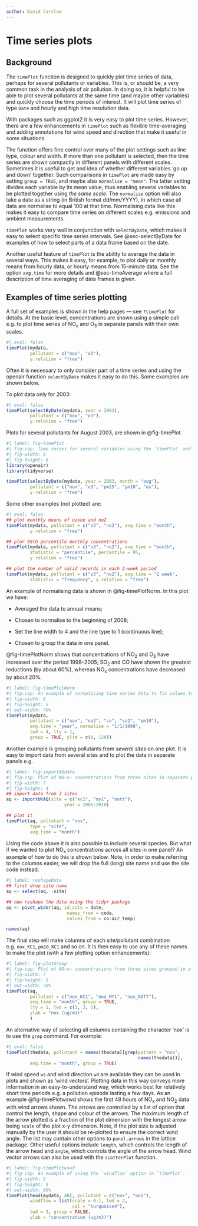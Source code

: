 ```yaml
---
author: David Carslaw
---
```


# Time series plots {#sec-timePlot}

## Background {#sec-timePlotBack}

The `timePlot` function is designed to quickly plot time series of data, perhaps for several pollutants or variables. This is, or should be, a very common task in the analysis of air pollution. In doing so, it is helpful to be able to plot several pollutants at the same time (and maybe other variables) and quickly choose the time periods of interest. It will plot time series of type `Date` and hourly and high time resolution data.

With packages such as [ggplot2]{.pkg} it is very easy to plot time series. However, there are a few enhancements in `timePlot` such as flexible time-averaging and adding annotations for wind speed and direction that make it useful in some situations.

The function offers fine control over many of the plot settings such as line type, colour and width. If more than one pollutant is selected, then the time series are shown compactly in different panels with different scales. Sometimes it is useful to get and idea of whether different variables 'go up and down' together. Such comparisons in `timePlot` are made easy by setting `group = TRUE`, and maybe also `normalise = "mean"`. The latter setting divides each variable by its mean value, thus enabling several variables to be plotted together using *the same scale*. The `normalise` option will also take a date as a string (in British format dd/mm/YYYY), in which case all data are normalise to equal 100 at that time. Normalising data like this makes it easy to compare time series on different scales e.g. emissions and ambient measurements.

`timePlot` works very well in conjunction with `selectByDate`, which makes it easy to select specific time series intervals. See @sec-selectByDate for examples of how to select parts of a data frame based on the date.

Another useful feature of `timePlot` is the ability to average the data in several ways. This makes it easy, for example, to plot daily or monthly means from hourly data, or hourly means from 15-minute data. See the option `avg.time` for more details and @sec-timeAverage where a full description of time averaging of data frames is given.

## Examples of time series plotting

A full set of examples is shown in the help pages --- see `?timePlot` for details. At the basic level, concentrations are shown using a simple call e.g. to plot time series of NO~x~ and O~3~ in separate panels with their own scales.

```r
#| eval: false
timePlot(mydata, 
         pollutant = c("nox", "o3"), 
         y.relation = "free")
```

Often it is necessary to only consider part of a time series and using the [openair]{.pkg} function `selectByDate` makes it easy to do this. Some examples are shown below.

To plot data only for 2003:

```r
#| eval: false
timePlot(selectByDate(mydata, year = 2003), 
         pollutant = c("nox", "o3"), 
         y.relation = "free")
```

Plots for several pollutants for August 2003, are shown in @fig-timePlot.

```r
#| label: fig-timePlot
#| fig-cap: Time series for several variables using the `timePlot` and the `selectByDate` functions. The data shown are for August 2003.
#| fig-width: 8
#| fig-height: 8
library(openair)
library(tidyverse)

timePlot(selectByDate(mydata, year = 2003, month = "aug"),
         pollutant = c("nox", "o3", "pm25", "pm10", "ws"),
         y.relation = "free")
```

Some other examples (not plotted) are:

```r
#| eval: false
## plot monthly means of ozone and no2
timePlot(mydata, pollutant = c("o3", "no2"), avg.time = "month",
         y.relation = "free")

## plor 95th percentile monthly concentrations
timePlot(mydata, pollutant = c("o3", "no2"), avg.time = "month",
         statistic = "percentile", percentile = 95,
         y.relation = "free")

## plot the number of valid records in each 2-week period
timePlot(mydata, pollutant = c("o3", "no2"), avg.time = "2 week",
         statistic = "frequency", y.relation = "free")
```

An example of normalising data is shown in @fig-timePlotNorm. In this plot we have:

-   Averaged the data to annual means;

-   Chosen to normalise to the beginning of 2008;

-   Set the line width to 4 and the line type to 1 (continuous line);

-   Chosen to group the data in one panel.

@fig-timePlotNorm shows that concentrations of NO~2~ and O~3~ have increased over the period 1998--2005; SO~2~ and CO have shown the greatest reductions (by about 60%), whereas NO~x~ concentrations have decreased by about 20%.

```r
#| label: fig-timePlotNorm
#| fig-cap: An example of normalising time series data to fix values to equal 100 at the beginning of 1998
#| fig-width: 8
#| fig-height: 5
#| out-width: 70%
timePlot(mydata, 
         pollutant = c("nox", "no2", "co", "so2", "pm10"),
         avg.time = "year", normalise = "1/1/1998", 
         lwd = 4, lty = 1,
         group = TRUE, ylim = c(0, 120))
```

Another example is grouping pollutants from *several sites* on one plot. It is easy to import data from several sites and to plot the data in separate panels e.g.

```r
#| label: fig-importAQdata
#| fig-cap: Plot of NO~x~ concentrations from three sites in separate panels.
#| fig-width: 7
#| fig-height: 4
## import data from 3 sites
aq <- importUKAQ(site = c("kc1", "my1", "nott"), 
                      year = 2005:2010)

## plot it
timePlot(aq, pollutant = "nox", 
         type = "site", 
         avg.time = "month")
```

Using the code above it is also possible to include several species. But what if we wanted to plot NO~x~ concentrations across all sites in one panel? An example of how to do this is shown below. Note, in order to make referring to the columns easier, we will drop the full (long) site name and use the site code instead.

```r
#| label: reshapeData
## first drop site name
aq <- select(aq, -site)

## now reshape the data using the tidyr package
aq <- pivot_wider(aq, id_cols = date, 
                       names_from = code, 
                       values_from = co:air_temp)

names(aq)
```

The final step will make columns of each site/pollutant combination e.g. `nox_KC1`, `pm10_KC1` and so on. It is then easy to use any of these names to make the plot (with a few plotting option enhancements):

```r
#| label: fig-plotGroup
#| fig-cap: Plot of NO~x~ concentrations from three sites grouped in a single plot.
#| fig-width: 7
#| fig-height: 5
#| out-width: 70%
timePlot(aq, 
         pollutant = c("nox_KC1", "nox_MY1", "nox_NOTT"),
         avg.time = "month", group = TRUE,
         lty = 1, lwd = c(1, 3, 5),
         ylab = "nox (ug/m3)"
         )
```

An alternative way of selecting all columns containing the character 'nox' is to use the `grep` command. For example:

```r
#| eval: false
timePlot(thedata, pollutant = names(thedata)[grep(pattern = "nox", 
                                                  names(thedata))],
         avg.time = "month", group = TRUE)
```

If wind speed `ws` and wind direction `wd` are available they can be used in plots and shown as 'wind vectors'. Plotting data in this way conveys more information in an easy-to-understand way, which works best for relatively short time periods e.g. a pollution episode lasting a few days. As an example @fig-timePlotwswd shows the first 48 hours of NO~x~ and NO~2~ data with wind arrows shown. The arrows are controlled by a list of option that control the length, shape and colour of the arrows. The maximum length of the arrow plotted is a fraction of the plot dimension with the longest arrow being `scale` of the plot x-y dimension. Note, if the plot size is adjusted manually by the user it should be re-plotted to ensure the correct wind angle. The list may contain other options to `panel.arrows` in the [lattice]{.pkg} package. Other useful options include `length`, which controls the length of the arrow head and `angle`, which controls the angle of the arrow head. Wind vector arrows can also be used with the `scatterPlot` function.

```r
#| label: fig-timePlotwswd
#| fig-cap: An example of using the `windflow` option in `timePlot`.
#| fig-width: 9
#| fig-height: 5
#| out-width: 90%
timePlot(head(mydata, 48), pollutant = c("nox", "no2"), 
         windflow = list(scale = 0.1, lwd = 2, 
                         col = "turquoise4"), 
         lwd = 3, group = FALSE, 
         ylab = "concentration (ug/m3)")
```
